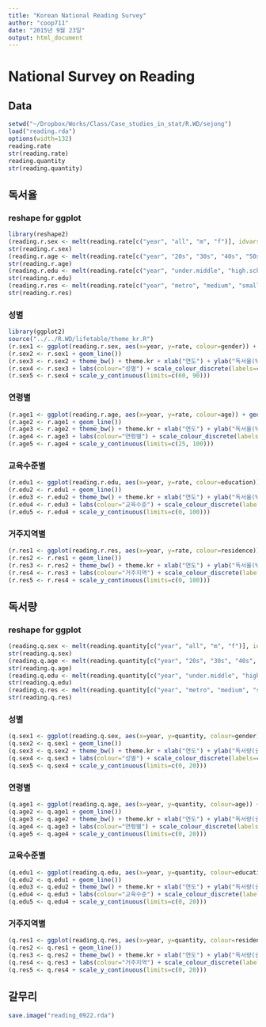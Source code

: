 ```yaml
---
title: "Korean National Reading Survey"
author: "coop711"
date: "2015년 9월 23일"
output: html_document
---
```


# National Survey on Reading

## Data 

```r
setwd("~/Dropbox/Works/Class/Case_studies_in_stat/R.WD/sejong")
load("reading.rda")
options(width=132)
reading.rate
str(reading.rate)
reading.quantity
str(reading.quantity)
```

## 독서율 

### reshape for ggplot

```r
library(reshape2)
(reading.r.sex <- melt(reading.rate[c("year", "all", "m", "f")], idvars = "year", measure.vars=c("all", "m", "f"), variable.name = "gender", value.name = "rate"))
str(reading.r.sex)
(reading.r.age <- melt(reading.rate[c("year", "20s", "30s", "40s", "50s", "60.over")], idvars = "year", measure.vars=c("20s", "30s", "40s", "50s", "60.over"), variable.name = "age", value.name = "rate"))
str(reading.r.age)
(reading.r.edu <- melt(reading.rate[c("year", "under.middle", "high.school", "college")], idvars = "year", measure.vars=c("under.middle", "high.school", "college"), variable.name = "education", value.name = "rate"))
str(reading.r.edu)
(reading.r.res <- melt(reading.rate[c("year", "metro", "medium", "small")], idvars = "year", measure.vars=c("metro", "medium", "small"), variable.name = "residence", value.name = "rate"))
str(reading.r.res)
```

### 성별

```r
library(ggplot2)
source("../../R.WD/lifetable/theme_kr.R")
(r.sex1 <- ggplot(reading.r.sex, aes(x=year, y=rate, colour=gender)) + geom_point())
(r.sex2 <- r.sex1 + geom_line())
(r.sex3 <- r.sex2 + theme_bw() + theme.kr + xlab("연도") + ylab("독서율(%)") + ggtitle("성별 독서율의 변화"))
(r.sex4 <- r.sex3 + labs(colour="성별") + scale_colour_discrete(labels=c("전체", "남자", "여자")))
(r.sex5 <- r.sex4 + scale_y_continuous(limits=c(60, 90)))
```

### 연령별

```r
(r.age1 <- ggplot(reading.r.age, aes(x=year, y=rate, colour=age)) + geom_point())
(r.age2 <- r.age1 + geom_line())
(r.age3 <- r.age2 + theme_bw() + theme.kr + xlab("연도") + ylab("독서율(%)") + ggtitle("연령별 독서율의 변화"))
(r.age4 <- r.age3 + labs(colour="연령별") + scale_colour_discrete(labels=c("20대", "30대", "40대", "50대", "60이상")))
(r.age5 <- r.age4 + scale_y_continuous(limits=c(25, 100)))
```

### 교육수준별

```r
(r.edu1 <- ggplot(reading.r.edu, aes(x=year, y=rate, colour=education)) + geom_point())
(r.edu2 <- r.edu1 + geom_line())
(r.edu3 <- r.edu2 + theme_bw() + theme.kr + xlab("연도") + ylab("독서율(%)") + ggtitle("교육수준별 독서율의 변화"))
(r.edu4 <- r.edu3 + labs(colour="교육수준") + scale_colour_discrete(labels=c("중졸 이하", "고졸", "대학 이상")))
(r.edu5 <- r.edu4 + scale_y_continuous(limits=c(0, 100)))
```

### 거주지역별 

```r
(r.res1 <- ggplot(reading.r.res, aes(x=year, y=rate, colour=residence)) + geom_point())
(r.res2 <- r.res1 + geom_line())
(r.res3 <- r.res2 + theme_bw() + theme.kr + xlab("연도") + ylab("독서율(%)") + ggtitle("거주지역별 독서율의 변화"))
(r.res4 <- r.res3 + labs(colour="거주지역") + scale_colour_discrete(labels=c("대도시", "중소도시", "읍면")))
(r.res5 <- r.res4 + scale_y_continuous(limits=c(0, 100)))
```

## 독서량

### reshape for ggplot

```r
(reading.q.sex <- melt(reading.quantity[c("year", "all", "m", "f")], idvars = "year", measure.vars=c("all", "m", "f"), variable.name = "gender", value.name = "quantity"))
str(reading.q.sex)
(reading.q.age <- melt(reading.quantity[c("year", "20s", "30s", "40s", "50s", "60.over")], idvars = "year", measure.vars=c("20s", "30s", "40s", "50s", "60.over"), variable.name = "age", value.name = "quantity"))
str(reading.q.age)
(reading.q.edu <- melt(reading.quantity[c("year", "under.middle", "high.school", "college")], idvars = "year", measure.vars=c("under.middle", "high.school", "college"), variable.name = "education", value.name = "quantity"))
str(reading.q.edu)
(reading.q.res <- melt(reading.quantity[c("year", "metro", "medium", "small")], idvars = "year", measure.vars=c("metro", "medium", "small"), variable.name = "residence", value.name = "quantity"))
str(reading.q.res)
```

### 성별

```r
(q.sex1 <- ggplot(reading.q.sex, aes(x=year, y=quantity, colour=gender)) + geom_point())
(q.sex2 <- q.sex1 + geom_line())
(q.sex3 <- q.sex2 + theme_bw() + theme.kr + xlab("연도") + ylab("독서량(권)") + ggtitle("성별 독서량의 변화"))
(q.sex4 <- q.sex3 + labs(colour="성별") + scale_colour_discrete(labels=c("전체", "남자", "여자")))
(q.sex5 <- q.sex4 + scale_y_continuous(limits=c(0, 20)))
```

### 연령별

```r
(q.age1 <- ggplot(reading.q.age, aes(x=year, y=quantity, colour=age)) + geom_point())
(q.age2 <- q.age1 + geom_line())
(q.age3 <- q.age2 + theme_bw() + theme.kr + xlab("연도") + ylab("독서량(권)") + ggtitle("연령별 독서량의 변화"))
(q.age4 <- q.age3 + labs(colour="연령별") + scale_colour_discrete(labels=c("20대", "30대", "40대", "50대", "60이상")))
(q.age5 <- q.age4 + scale_y_continuous(limits=c(0, 20)))
```

### 교육수준별

```r
(q.edu1 <- ggplot(reading.q.edu, aes(x=year, y=quantity, colour=education)) + geom_point())
(q.edu2 <- q.edu1 + geom_line())
(q.edu3 <- q.edu2 + theme_bw() + theme.kr + xlab("연도") + ylab("독서량(권)") + ggtitle("교육수준별 독서량의 변화"))
(q.edu4 <- q.edu3 + labs(colour="교육수준") + scale_colour_discrete(labels=c("중졸 이하", "고졸", "대학 이상")))
(q.edu5 <- q.edu4 + scale_y_continuous(limits=c(0, 20)))
```

### 거주지역별 

```r
(q.res1 <- ggplot(reading.q.res, aes(x=year, y=quantity, colour=residence)) + geom_point())
(q.res2 <- q.res1 + geom_line())
(q.res3 <- q.res2 + theme_bw() + theme.kr + xlab("연도") + ylab("독서량(권)") + ggtitle("거주지역별 독서량의 변화"))
(q.res4 <- q.res3 + labs(colour="거주지역") + scale_colour_discrete(labels=c("대도시", "중소도시", "읍면")))
(q.res5 <- q.res4 + scale_y_continuous(limits=c(0, 20)))
```

## 갈무리

```r
save.image("reading_0922.rda")
```